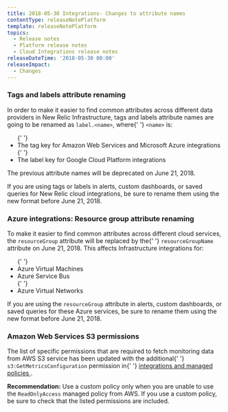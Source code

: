 ```yaml
---
title: 2018-05-30 Integrations- Changes to attribute names
contentType: releaseNotePlatform
template: releaseNotePlatform
topics:
  - Release notes
  - Platform release notes
  - Cloud Integrations release notes
releaseDateTime: '2018-05-30 00:00'
releaseImpact:
  - Changes
---
```


<div>
  <h3 id="tags">Tags and labels attribute renaming</h3>
  <p>
    In order to make it easier to find common attributes across different data
    providers in New Relic Infrastructure, tags and labels attribute names are
    going to be renamed as <code>label.&lt;name&gt;</code>, where{' '}
    <code>&lt;name&gt;</code> is:
  </p>
  <ul>
    {' '}
    <li>
      The tag key&nbsp;for Amazon Web Services and Microsoft Azure integrations
    </li>{' '}
    <li>The label key for Google Cloud Platform integrations</li>
  </ul>
  <p>The previous attribute names will be deprecated on June 21, 2018.</p>
  <div className="callout-important">
    <p>
      If you are using tags or labels in alerts, custom dashboards, or saved
      queries for New Relic cloud integrations, be sure to rename them using the
      new format before June 21, 2018.
    </p>
  </div>
  <h3 id="azure">Azure integrations: Resource group attribute renaming</h3>
  <p>
    To make it easier to find common attributes across different cloud services,
    the <code>resourceGroup</code> attribute will be replaced by the{' '}
    <code>resourceGroupName</code> attribute on June 21, 2018. This affects
    Infrastructure integrations for:
  </p>
  <ul>
    {' '}
    <li>Azure Virtual Machines</li> <li>Azure Service Bus</li>{' '}
    <li>Azure Virtual Networks</li>
  </ul>
  <div className="callout-important">
    <p>
      If you are using the <code>resourceGroup</code> attribute in alerts,
      custom dashboards, or saved queries for these Azure services, be sure to
      rename them using the new format before June 21, 2018.
    </p>
  </div>
  <h3 id="aws-permissions">Amazon Web Services S3 permissions</h3>
  <p>
    The list of specific permissions that are required to fetch monitoring data
    from AWS S3 service has been updated with the additional{' '}
    <code>s3:GetMetricsConfiguration</code> permission in{' '}
    <a href="/docs/integrations/amazon-integrations/getting-started/integrations-managed-policies">
      integrations and managed policies
    </a>
    .
  </p>
  <p>
    <b>Recommendation:</b> Use a custom policy only when you are unable to use
    the <code>ReadOnlyAccess</code> managed policy from AWS. If you use a custom
    policy, be sure to check that the listed permissions are included.
  </p>
</div>
